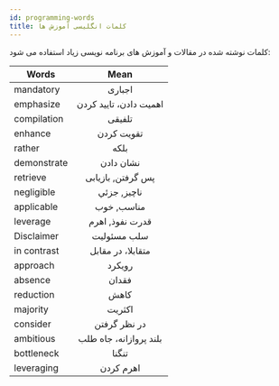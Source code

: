 ```yaml
---
id: programming-words
title: کلمات انگلیسی آموزش ها
---
```


کلمات نوشته شده در مقالات و آموزش های برنامه نویسی زیاد استفاده می شود:

<div dir="ltr">

|  Words        |      Mean     |
| ------------- | :-----------: |
| mandatory     |        اجباری |
| emphasize     |   اهمیت دادن، تایید کردن   |
| compilation     |   تلفیقی   |
| enhance     |   تقویت کردن   |
| rather     |   بلکه   |
| demonstrate     |   نشان دادن   |
| retrieve     |   پس گرفتن, بازیابی   |
| negligible     |   ناچیز, جزئي   |
| applicable     |   مناسب, خوب   |
| leverage     |   قدرت نفوذ, اهرم   |
| Disclaimer     |   سلب مسئولیت   |
| in contrast     |   متقابلا، در مقابل   |
| approach     |   رویکرد   |
| absence      |   فقدان   |
| reduction       |   کاهش   |
| majority        |   اکثریت   |
| consider         |   در نظر گرفتن   |
| ambitious         |   بلند پروازانه، جاه طلب   |
| bottleneck          |   تنگنا   |
| leveraging           |   اهرم کردن   |

</div>